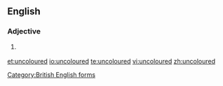 ==English==

===Adjective===
{{en-adj|-}}

# {{qualifier|British}} {{alternative spelling of|uncolored|lang=en}}

[[Category:British English forms]]

[[et:uncoloured]]
[[io:uncoloured]]
[[te:uncoloured]]
[[vi:uncoloured]]
[[zh:uncoloured]]